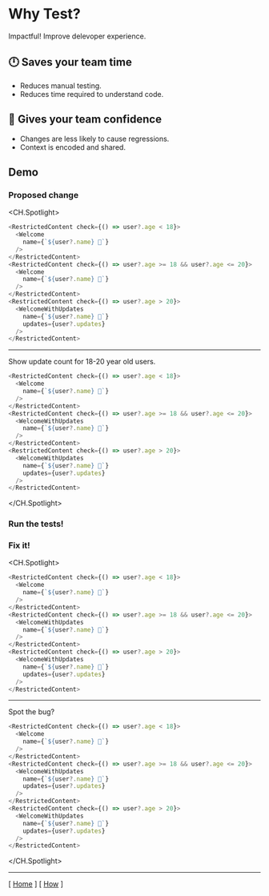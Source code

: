 
# Why Test?

Impactful! Improve delevoper experience.

## 🕛 Saves your team time

- Reduces manual testing.
- Reduces time required to understand code.

## 💪 Gives your team confidence

- Changes are less likely to cause regressions.
- Context is encoded and shared.

## Demo

<Demo />

### Proposed change

<CH.Spotlight>
```javascript focus=6:10
<RestrictedContent check={() => user?.age < 18}>
  <Welcome
    name={`${user?.name} 👶`}
  />
</RestrictedContent>
<RestrictedContent check={() => user?.age >= 18 && user?.age <= 20}>
  <Welcome
    name={`${user?.name} 🧒`}
  />
</RestrictedContent>
<RestrictedContent check={() => user?.age > 20}>
  <WelcomeWithUpdates
    name={`${user?.name} 🧑`}
    updates={user?.updates}
  />
</RestrictedContent>
```

---

Show update count for 18-20 year old users.

```javascript focus=7:9
<RestrictedContent check={() => user?.age < 18}>
  <Welcome
    name={`${user?.name} 👶`}
  />
</RestrictedContent>
<RestrictedContent check={() => user?.age >= 18 && user?.age <= 20}>
  <WelcomeWithUpdates
    name={`${user?.name} 🧒`}
  />
</RestrictedContent>
<RestrictedContent check={() => user?.age > 20}>
  <WelcomeWithUpdates
    name={`${user?.name} 🧑`}
    updates={user?.updates}
  />
</RestrictedContent>
```
</CH.Spotlight>

### Run the tests!

<TerminalPlayer src="/test.cast" />

### Fix it!

<CH.Spotlight>
```javascript focus=7:9
<RestrictedContent check={() => user?.age < 18}>
  <Welcome
    name={`${user?.name} 👶`}
  />
</RestrictedContent>
<RestrictedContent check={() => user?.age >= 18 && user?.age <= 20}>
  <WelcomeWithUpdates
    name={`${user?.name} 🧒`}
  />
</RestrictedContent>
<RestrictedContent check={() => user?.age > 20}>
  <WelcomeWithUpdates
    name={`${user?.name} 🧑`}
    updates={user?.updates}
  />
</RestrictedContent>
```

---

Spot the bug?

```javascript focus=7:10
<RestrictedContent check={() => user?.age < 18}>
  <Welcome
    name={`${user?.name} 👶`}
  />
</RestrictedContent>
<RestrictedContent check={() => user?.age >= 18 && user?.age <= 20}>
  <WelcomeWithUpdates
    name={`${user?.name} 🧒`}
    updates={user?.updates}
  />
</RestrictedContent>
<RestrictedContent check={() => user?.age > 20}>
  <WelcomeWithUpdates
    name={`${user?.name} 🧑`}
    updates={user?.updates}
  />
</RestrictedContent>
```
</CH.Spotlight>

---

[ [Home](/) ] [ [How](/how) ]

